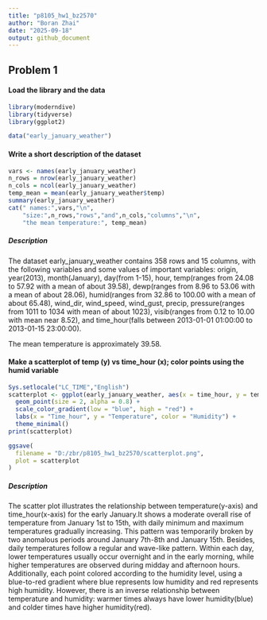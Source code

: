 ```yaml
---
title: "p8105_hw1_bz2570"
author: "Boran Zhai"
date: "2025-09-18"
output: github_document
---
```

## Problem 1
#### Load the library and the data
```r
library(moderndive)
library(tidyverse)
library(ggplot2)
```
```r
data("early_january_weather")
```

#### Write a short description of the dataset
```r
vars <- names(early_january_weather)
n_rows = nrow(early_january_weather)
n_cols = ncol(early_january_weather)
temp_mean = mean(early_january_weather$temp)
summary(early_january_weather)
cat(" names:",vars,"\n",
    "size:",n_rows,"rows","and",n_cols,"columns","\n",
    "the mean temperature:", temp_mean)
```
##### Description 
The dataset early_january_weather contains 358 rows and 15 columns, with the following variables and some values of important variables: origin, year(2013), month(January), day(from 1-15), hour, temp(ranges from 24.08 to 57.92 with a mean of about 39.58), dewp(ranges from 8.96 to 53.06 with a mean of about 28.06), humid(ranges from 32.86 to 100.00 with a mean of about 65.48), wind_dir, wind_speed, wind_gust, precip, pressure(ranges from 1011 to 1034 with mean of about 1023), visib(ranges from 0.12 to 10.00 with mean near 8.52), and time_hour(falls between 2013-01-01 01:00:00 to 2013-01-15 23:00:00). <br/>
  
The mean temperature is approximately 39.58.

#### Make a scatterplot of temp (y) vs time_hour (x); color points using the humid variable 
```r
Sys.setlocale("LC_TIME","English")
scatterplot <- ggplot(early_january_weather, aes(x = time_hour, y = temp, color = humid)) +
  geom_point(size = 2, alpha = 0.8) +        
  scale_color_gradient(low = "blue", high = "red") + 
  labs(x = "Time_hour", y = "Temperature", color = "Humidity") +
  theme_minimal()
print(scatterplot)

ggsave(
  filename = "D:/zbr/p8105_hw1_bz2570/scatterplot.png", 
  plot = scatterplot
)
```
##### Description
The scatter plot illustrates the relationship between temperature(y-axis) and time_hour(x-axis) for the early January.It shows a moderate overall rise of temperature from January 1st to 15th, with daily minimum and maximum temperatures gradually increasing. This pattern was temporarily broken by two anomalous periods around January 7th-8th and January 15th. Besides, daily temperatures follow a regular and wave-like pattern. Within each day, lower temperatures usually occur overnight and in the early morning, while higher temperatures are observed during midday and afternoon hours. 
Additionally, each point colored according to the humidity level, using a blue-to-red gradient where blue represents low humidity and red represents high humidity. However, there is an inverse relationship between temperature and humidity: warmer times always have lower humidity(blue) and colder times have higher humidity(red). 
